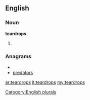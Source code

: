 ==English==

===Noun===
'''teardrops'''

# {{plural of|[[teardrop]]}}

===Anagrams===
* {{alphagram|adeoprrst}}
* [[predators#English|predators]]

[[Category:English plurals]]

[[ar:teardrops]]
[[it:teardrops]]
[[my:teardrops]]